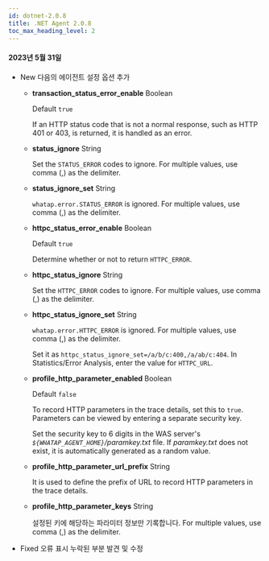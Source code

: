 ```yaml
---
id: dotnet-2.0.8
title: .NET Agent 2.0.8
toc_max_heading_level: 2
---
```


#### 2023년 5월 31일

-   <Status>New</Status> 다음의 에이전트 설정 옵션 추가

    -   **transaction_status_error_enable** <span class='type'>Boolean</span>

        Default `true`

        If an HTTP status code that is not a normal response, such as HTTP 401 or 403, is returned, it is handled as an error.

    -   **status_ignore** <span class='type'>String</span>

        Set the `STATUS_ERROR` codes to ignore. For multiple values, use comma (,) as the delimiter.

    -   **status_ignore_set** <span class='type'>String</span>

        `whatap.error.STATUS_ERROR` is ignored. For multiple values, use comma (,) as the delimiter.

    -   **httpc_status_error_enable** <span class='type'>Boolean</span>

        Default `true`

        Determine whether or not to return `HTTPC_ERROR`.

    -   **httpc_status_ignore** <span class='type'>String</span>

        Set the `HTTPC_ERROR` codes to ignore. For multiple values, use comma (,) as the delimiter.

    -   **httpc_status_ignore_set** <span class='type'>String</span>

        `whatap.error.HTTPC_ERROR` is ignored. For multiple values, use comma (,) as the delimiter.

        Set it as `httpc_status_ignore_set=/a/b/c:400,/a/ab/c:404`. In Statistics/Error Analysis, enter the value for `HTTPC_URL`.

    -   **profile_http_parameter_enabled** <span class='type'>Boolean</span>

        Default `false`

        To record HTTP parameters in the trace details, set this to `true`. Parameters can be viewed by entering a separate security key.   

        Set the security key to 6 digits in the WAS server's _`${WHATAP_AGENT_HOME}`/paramkey.txt_ file. If _paramkey.txt_ does not exist, it is automatically generated as a random value.

    -   **profile_http_parameter_url_prefix** <span class='type'>String</span>

        It is used to define the prefix of URL to record HTTP parameters in the trace details.

    -   **profile_http_parameter_keys** <span class='type'>String</span>

        설정된 키에 해당하는 파라미터 정보만 기록합니다. For multiple values, use comma (,) as the delimiter.

-   <Status>Fixed</Status> 오류 표시 누락된 부분 발견 및 수정
